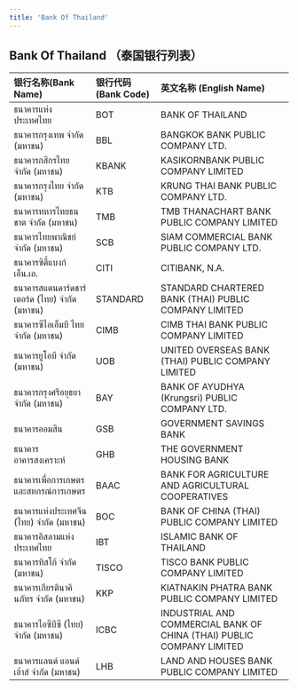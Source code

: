 ```yaml
---
title: 'Bank Of Thailand'
---
```

## Bank Of Thailand （泰国银行列表）

| 银行名称(Bank Name)                                  | 银行代码 (Bank Code)     | 英文名称 (English Name)|
|:----------------------------------------|:----------|:----------|
| ธนาคารแห่งประเทศไทย                                   | BOT     | BANK OF THAILAND|
| ธนาคารกรุงเทพ จำกัด (มหาชน)                               | BBL       |BANGKOK BANK PUBLIC COMPANY LTD.|
| ธนาคารกสิกรไทย จำกัด (มหาชน)                             | KBANK  |KASIKORNBANK PUBLIC COMPANY LIMITED|
| ธนาคารกรุงไทย จำกัด (มหาชน)         | KTB       |KRUNG THAI BANK PUBLIC COMPANY LTD.|
| ธนาคารทหารไทยธนชาต จำกัด (มหาชน)                 | TMB      |TMB THANACHART BANK PUBLIC COMPANY LIMITED|
| ธนาคารไทยพาณิชย์ จำกัด (มหาชน)               | SCB       |SIAM COMMERCIAL BANK PUBLIC COMPANY LTD.|
| ธนาคารซิตี้แบงก์ เอ็น.เอ.           | CITI       |CITIBANK, N.A.|
| ธนาคารสแตนดาร์ดชาร์เตอร์ด (ไทย) จำกัด (มหาชน)               | STANDARD       |STANDARD CHARTERED BANK (THAI) PUBLIC COMPANY LIMITED|
| ธนาคารซีไอเอ็มบี ไทย จำกัด (มหาชน)              |   CIMB     |CIMB THAI BANK PUBLIC COMPANY LIMITED|
| ธนาคารยูโอบี จำกัด (มหาชน)           |   UOB    |UNITED OVERSEAS BANK (THAI) PUBLIC COMPANY LIMITED|
| ธนาคารกรุงศรีอยุธยา จำกัด (มหาชน)                        |   BAY    |BANK OF AYUDHYA (Krungsri) PUBLIC COMPANY LTD.|
| ธนาคารออมสิน     | GSB      |GOVERNMENT SAVINGS BANK|
| ธนาคารอาคารสงเคราะห์                |    GHB    |THE GOVERNMENT HOUSING BANK|
| ธนาคารเพื่อการเกษตรและสหกรณ์การเกษตร            |     BAAC   |BANK FOR AGRICULTURE AND AGRICULTURAL COOPERATIVES|
| ธนาคารแห่งประเทศจีน (ไทย) จำกัด (มหาชน)       | BOC       |BANK OF CHINA (THAI) PUBLIC COMPANY LIMITED|
| ธนาคารอิสลามแห่งประเทศไทย    | IBT       |ISLAMIC BANK OF THAILAND|
| ธนาคารทิสโก้ จำกัด (มหาชน)                                  | TISCO    |TISCO BANK PUBLIC COMPANY LIMITED|
| ธนาคารเกียรตินาคินภัทร จำกัด (มหาชน)                          | KKP        |KIATNAKIN PHATRA BANK PUBLIC COMPANY LIMITED|
| ธนาคารไอซีบีซี (ไทย) จำกัด (มหาชน)                       | ICBC        |INDUSTRIAL AND COMMERCIAL BANK OF CHINA (THAI) PUBLIC COMPANY LIMITED|
| ธนาคารแลนด์ แอนด์ เฮ้าส์ จำกัด (มหาชน)               | LHB        |LAND AND HOUSES BANK PUBLIC COMPANY LIMITED|





































